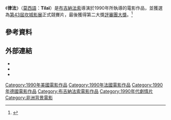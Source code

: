 {{Infobox film
| name = 律法
| original_name = ''Tilaï''
| image = 
| caption = 
| director = {{link-fr|伊德沙·屋德瑞古|Idrissa Ouedraogo}}
| producer = 
| writer = 伊德沙·屋德瑞古<br/>Elsa Monseigny
| narrator = 
| starring = 
| cinematography = 
| editing = 
| studio = 
| distributor = Les Films De L'Avenir
| released = {{flagicon|France}}1990年12月5日
| runtime = 81分鐘
| country = {{BFA}}<br/>{{SUI}}<br/>{{USA}}<br/>{{FRA}}<br/>{{GER}}
| language = [[莫西語|莫西語]]
| budget = 
| gross = 
| followed_by = 
| hk_name = 
| tw_name = 
}}

《'''律法'''》（[[莫西語|莫西語]]：'''Tilaï'''）是[[布吉納法索|布吉納法索]]導演{{link-fr|伊德沙·屋德瑞古|Idrissa Ouedraogo}}於1990年所執導的電影作品，並獲選為[[坎城影展|第43屆坎城影展]]正式競賽片，最後獲得第二大獎[[评审团大奖_(戛纳电影节)|評審團大獎]]。<ref name="festival-cannes.com">{{cite web |url=http://www.festival-cannes.com/en/archives/ficheFilm/id/167/year/1990.html |title=Festival de Cannes: Tilaï |accessdate=2009-08-04 |work=festival-cannes.com |archive-date=2012-10-04 |archive-url=https://web.archive.org/web/20121004073853/http://www.festival-cannes.com/en/archives/ficheFilm/id/167/year/1990.html |dead-url=no }}</ref>

== 參考資料 ==
{{reflist}}

== 外部連結 ==
*{{imdb title|0100784}}
* {{Amg movie|144287|Tilaï}}
* {{douban}}

{{坎城影展評審團大獎}}
[[Category:1990年美國電影作品|Category:1990年美國電影作品]]
[[Category:1990年法國電影作品|Category:1990年法國電影作品]]
[[Category:1990年德國電影作品|Category:1990年德國電影作品]]
[[Category:布吉納法索電影作品|Category:布吉納法索電影作品]]
[[Category:1990年代劇情片|Category:1990年代劇情片]]
[[Category:非洲背景電影|Category:非洲背景電影]]